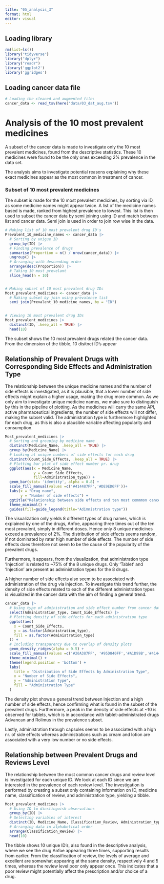 ```yaml
---
title: "05_analysis_3"
format: html
editor: visual
---
```


## Loading library

```r
rm(list=ls()) 
library("tidyverse") 
library("dplyr") 
library("readr")
library('ggplot2')
library('ggridges')
```

## Loading cancer data file

```r
# Loading the cleaned and augmented file:  
cancer_data <- read_tsv(here('data/03_dat_aug.tsv')) 
```

# Analysis of the 10 most prevalent medicines

A subset of the cancer data is made to investigate only the 10 most prevalent medicines, found from the descriptive statistics. These 10 medicines were found to be the only ones exceeding 2% prevalence in the data set.

The analysis aims to investigate potential reasons explaining why these exact medicines appear as the most common in treatment of cancer.

### Subset of 10 most prevalent medicines

The subset is made for the 10 most prevalent medicines, by sorting via ID, as some medicine names might appear twice. A list of the medicine names based is made, ranked from highest prevalence to lowest. This list is then used to subset the cancer data by semi joining using ID and match between list and cancer data. Semi join is used in order to join row wise in the data.

```r

# Making list of 10 most prevalent drug ID's
Prevalent_10_medicine_names <- cancer_data |>
  # Sorting by unigue ID
  group_by(ID) |>
  # Finding prevalence of drugs
  summarise(Proportion = n() / nrow(cancer_data)) |>
  ungroup() |>
  # Arranging with descending order
  arrange(desc(Proportion)) |>
  # Taking 10 most prevelant
  slice_head(n = 10) 


# Making subset of 10 most prevalent drug IDs
Most_prevalent_medicines <- cancer_data |>
  # Making subset by join using prevalence list
  semi_join(Prevalent_10_medicine_names, by = "ID")  
  

# Viewing 10 most prevalent drug IDs
Most_prevalent_medicines |>
  distinct(ID, .keep_all = TRUE) |>
  head(10)

```

The subset shows the 10 most prevalent drugs related the cancer data. From the dimension of the tibble, 10 disitnct ID's appear

## Relationship of Prevalent Drugs with Corresponding Side Effects and Administration Type

The relationship between the unique medicine names and the number of side effects is investigated, as it is plausible, that a lower number of side effects might explain a higher usage, making the drug more common. As we only aim to investigate unique medicine names, we make sure to distinguish by this in the pipeline of plotting. As the medicines will carry the same API, active pharmaceutical ingredients, the number of side effects will not differ, making the subset valid. The administration type is furthermore highlighted for each drug, as this is also a plausible variable affecting popularity and consumption.

```r

Most_prevalent_medicines |>
  # Sorting and grouping by medicine name 
  distinct(Medicine_Name, .keep_all = TRUE) |>
  group_by(Medicine_Name) |> 
  # Looking at unique numbers of side effects for each drug
  distinct(Count_Side_Effects, .keep_all = TRUE) |>
  # Plotting bar plot of side effect number pr. drug
  ggplot(aes(x = Medicine_Name, 
             y = Count_Side_Effects, 
             fill=Administration_type)) + 
  geom_bar(stat= 'identity', alpha = 0.8) + 
  scale_fill_manual(values =c('#414487FF','#DE9ED6FF'))+
  labs(x = "Drug name",
       y = "Number of side effects") + 
  ggtitle("Relationship between side effects and ten most commmon cancer drugs") +
  theme_minimal() +
  guides(fill=guide_legend(title="Adimnistration type")) 

```

The visualization only yields 8 different types of drug names, which is explained by one of the drugs, Anfoe, appearing three times out of the ten most prevalent, simply in different doses. Hence only 8 unique medicines exceed a prevalence of 2%. The distribution of side effects seems random, if not dominated by rater high number of side effects. The number of side effects does therefore not seem to be the cause of the popularity of the prevalent drugs.

Furthermore, it appears, from the visualization, that administration type 'Injection' is related to \~75% of the 8 unique drugs. Only 'Tablet' and 'Injection' are present as administration types for the 8 drugs.

A higher number of side effects also seem to be associated with administration of the drug via injection. To investigate this trend further, the density of side effects related to each of the different administration types is visualized in the cancer data with the aim of finding a general trend.

```r
cancer_data |>
  # Using type of administration and side effect number from cancer data
  select(Administration_type, Count_Side_Effects) |>
  # Plotting density of side effects for each administration type 
  ggplot(aes(
    x = Count_Side_Effects, 
    y = as.factor(Administration_type),  
    fill = as.factor(Administration_type)
  )) +
  # Including transparency due to overlap of density plots
  geom_density_ridges(alpha = 0.5) +
  scale_fill_manual(values =c('#20A387FF', '#95D840FF','#A1D99B','#414487FF', '#E6550D', '#FDE725FF', '#D6616B','#DE9ED6FF' ,'#440154FF' ))  +
  theme_minimal() +
  theme(legend.position = 'bottom') +
  labs(
    title = "Distribution of Side Effects by Administration Type",
    x = "Number of Side Effects",
    y = "Administration Type",
    fill = "Administration Type"
  )
```

The density plot shows a general trend between Injection and a high number of side effects, hence confirming what is found in the subset of the prevalent drugs. Furthermore, a peak in the density of side effects at \~10 is observed for tablets, which is in accordance with tablet-administrated drugs Advancan and Rolimus in the prevalence subset.

Lastly, administration through capsules seems to be associated with a high nr. of side effects whereas administrations such as cream and lotion are associated with a very low number or no side effects.

## Relationship between Prevalent Drugs and Reviews Level

The relationship between the most common cancer drugs and review level is investigated for each unique ID. We look at each ID since we are interested in the prevalence of each review level. The investigation is performed by creating a subset only containing information on ID, medicine name, classification of review, and administration type, yielding a tibble.

```r

Most_prevalent_medicines |>
  # Using ID to dinstinguish observations
  group_by(ID) |> 
  # Selecting variables of interest
  distinct(ID, Medicine_Name, Classification_Review, Administration_type) |>
  # Arranging data in alphabetical order 
  arrange(Classification_Review) |>
  head(10)

```

The tibble shows 10 unique ID's, also found in the descriptive analysis, where we see the drug Anfoe appearing three times, supporting results from earlier. From the classification of review, the levels of average and excellent are somewhat appearing at the same density, respectively 4 and 5 times, whereas the review level poor only appear once. This indicates that a poor review might potentially affect the prescription and/or choice of a drug.
